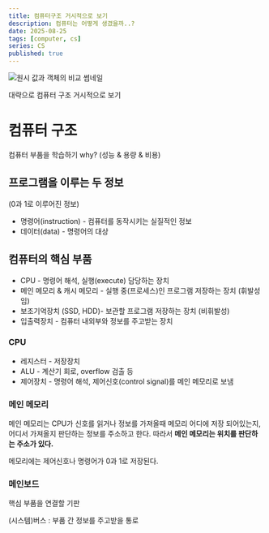 ```yaml
---
title: 컴퓨터구조 거시적으로 보기
description: 컴퓨터는 어떻게 생겼을까..?
date: 2025-08-25
tags: [computer, cs]
series: CS
published: true
---
```


![원시 값과 객체의 비교 썸네일](https://raw.githubusercontent.com/thdtjdgml415/next-blog/main/assets/img/cs/computer/computer.webp)

대략으로 컴퓨터 구조 거시적으로 보기

# 컴퓨터 구조

컴퓨터 부품을 학습하기 why? (성능 & 용량 & 비용)

## 프로그램을 이루는 두 정보

(0과 1로 이루어진 정보)

- 명령어(instruction) - 컴퓨터를 동작시키는 실질적인 정보
- 데이터(data) - 명령어의 대상

## 컴퓨터의 핵심 부품

- CPU - 명령어 해석, 실행(execute) 담당하는 장치
- 메인 메모리 & 캐시 메모리 - 실행 중(프로세스)인 프로그램 저장하는 장치 (휘발성임)
- 보조기억장치 (SSD, HDD)- 보관할 프로그램 저장하는 장치 (비휘발성)
- 입출력장치 - 컴퓨터 내외부와 정보를 주고받는 장치

### CPU

- 레지스터 - 저장장치
- ALU - 계산기 회로, overflow 검출 등
- 제어장치 - 명령어 해석, 제어신호(control signal)를 메인 메모리로 보냄

### 메인 메모리

메인 메모리는 CPU가 신호를 읽거나 정보를 가져올때 메모리 어디에 저장 되어있는지, 어디서 가져올지 판단하는 정보를 주소하고 한다. 따라서 **메인 메모리는 위치를 판단하는 주소가 있다.**

메모리에는 제어신호나 명령어가 0과 1로 저장된다.

### 메인보드

핵심 부품을 연결할 기판

(시스템)버스 : 부품 간 정보를 주고받을 통로
